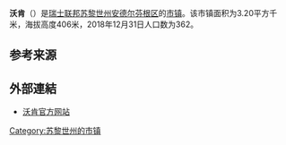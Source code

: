 {{Infobox settlement
| name = 沃肯
| native_name = {{lang|de|Volken}}
| settlement_type = [[市镇_(瑞士)|瑞士市镇]]
| image_skyline = Volken 272.jpg
| image_caption = 沃肯风光
| image_seal = Volken-blazon.svg
| image_map = Karte Gemeinde Volken 2019.png
| map_caption = 沃肯在安德尔芬根区的位置
| pushpin_map = Switzerland
| pushpin_relief = Switzerland relief location map.jpg
| pushpin_label_position = bottom
| pushpin_map_caption = 沃肯在瑞士的位置
| subdivision_type = 国家
| subdivision_name = {{CHE}}
| subdivision_type1 = [[瑞士行政区划|州]]
| subdivision_name1 = [[File:Flag_of_Canton_of_Zürich.svg|16px]] [[苏黎世州|苏黎世州]]
| subdivision_type2 = [[区_(瑞士)|区]]
| subdivision_name2 = [[安德尔芬根区|安德尔芬根区]]
| elevation_m = 406
| area_total_km2 = 3.20
| population_as_of = 2018年12月31日
| population_footnotes = <ref>{{cite web|url=https://www.bfs.admin.ch/bfs/de/home/statistiken/bevoelkerung.assetdetail.7966022.html|title=Ständige Wohnbevölkerung nach Staatsangehörigkeitskategorie, Geschlecht und Gemeinde, Provisorische Jahresergebnisse, 2018|trans_title=瑞士联邦2018年按国籍、性别和市镇划分的常住人口统计表|date=2019-04-09|publisher=[[瑞士联邦统计署|瑞士联邦统计署]]|language=de|accessdate=2019-11-11|archive-date=2019-04-11|archive-url=https://web.archive.org/web/20190411063248/https://www.bfs.admin.ch/bfs/de/home/statistiken/bevoelkerung.assetdetail.7966022.html|dead-url=no}}</ref>
| population_total = 362
| population_density_km2 = auto
| timezone = [[欧洲中部时间|CET]]
| utc_offset = +1
| timezone_DST = [[欧洲中部夏令时间|CEST]]
| utc_offset_DST = +2
| coordinates = {{coord|47|34|31|N|8|37|35|E|region:|display=inline,title}}
| postal_code_type = [[瑞士邮政编码系统|邮政编码]]
| postal_code = 8459
| blank_name = [[瑞士市镇官方编号|官方编号]]
| blank_info = 0043
| website = {{url|www.volken.ch}}
}}

'''沃肯'''（{{lang-de|Volken}}）是[[瑞士联邦|瑞士联邦]][[苏黎世州|苏黎世州]][[安德尔芬根区|安德尔芬根区]]的[[市镇_(瑞士)|市镇]]。该市镇面积为3.20平方千米，海拔高度406米，2018年12月31日人口数为362。

== 参考来源 ==
{{reflist}}

== 外部連結 ==
* [http://www.volken.ch 沃肯官方网站] {{Wayback|url=http://www.volken.ch/ |date=20150502110316 }} {{de icon}}

{{Switzerland-geo-stub}}
{{DEFAULTSORT:Volken}}
[[Category:苏黎世州的市镇|Category:苏黎世州的市镇]]